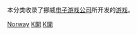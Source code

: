 本分类收录了挪威[[游戏开发者|电子游戏公司]]所开发的[[电子游戏|游戏]]。

[[Category:各地開發電子遊戲|Norway]]
[[Category:挪威电子游戏界|K開]]
[[Category:挪威媒體|K開]]